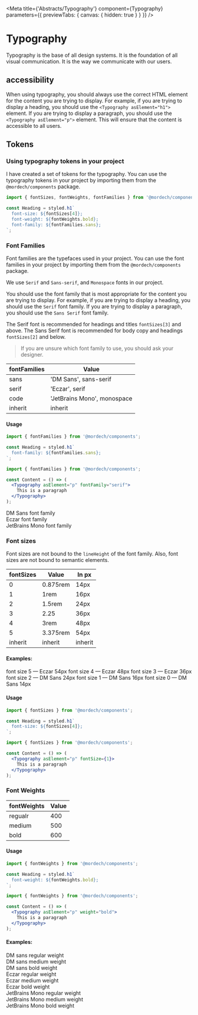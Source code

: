 

<Meta
  title={'Abstracts/Typography'}
  component={Typography}
  parameters={{ previewTabs: { canvas: { hidden: true } } }}
/>

# Typography

Typography is the base of all design systems.
It is the foundation of all visual communication. It is the way we communicate with our users.

## accessibility

When using typography,
you should always use the correct HTML element for the content you are trying to display.
For example, if you are trying to display a heading, you should use the `<Typography asElement="h1">` element.
If you are trying to display a paragraph, you should use the `<Typography asElement="p">` element. This will ensure that the content is accessible to all users.

## Tokens

### Using typography tokens in your project

I have created a set of tokens for the typography.
You can use the typography tokens in your project by importing them from the `@mordech/components` package.

```jsx
import { fontSizes, fontWeights, fontFamilies } from '@mordech/components';

const Heading = styled.h1`
  font-size: ${fontSizes[4]};
  font-weight: ${fontWeights.bold};
  font-family: ${fontFamilies.sans};
`;
```

### Font Families

Font families are the typefaces used in your project.
You can use the font families in your project by importing them from the
`@mordech/components` package.

We use `Serif` and `Sans-serif`, and `Monospace` fonts in our project.

You should use the font family that is most appropriate for the content you are trying to display.
For example, if you are trying to display a heading, you should use the `Serif` font family.
If you are trying to display a paragraph, you should use the `Sans Serif` font family.

The Serif font is recommended for headings and titles `fontSizes[3]` and above.
The Sans Serif font is recommended for body copy and headings `fontSizes[2]` and below.

> If you are unsure which font family to use, you should ask your designer.

| fontFamilies | Value                       |
| ------------ | --------------------------- |
| sans         | 'DM Sans', sans-serif       |
| serif        | 'Eczar', serif              |
| code         | 'JetBrains Mono', monospace |
| inherit      | inherit                     |

#### Usage

```jsx
import { fontFamilies } from '@mordech/components';

const Heading = styled.h1`
  font-family: ${fontFamilies.sans};
`;
```

```jsx
import { fontFamilies } from '@mordech/components';

const Content = () => (
  <Typography asElement="p" fontFamily="serif">
    This is a paragraph
  </Typography>
);
```

<Typography asElement="p" fontFamily="sans" size={2}>
  DM Sans font family
</Typography>
<br />
<Typography asElement="p" fontFamily="serif" size={2}>
  Eczar font family
</Typography>
<br />
<Typography asElement="p" fontFamily="code" size={2}>
  JetBrains Mono font family
</Typography>

### Font sizes

Font sizes are not bound to the `lineHeight` of the font family.
Also, font sizes are not bound to semantic elements.

| fontSizes | Value    | In px   |
| --------- | -------- | ------- |
| 0         | 0.875rem | 14px    |
| 1         | 1rem     | 16px    |
| 2         | 1.5rem   | 24px    |
| 3         | 2.25     | 36px    |
| 4         | 3rem     | 48px    |
| 5         | 3.375rem | 54px    |
| inherit   | inherit  | inherit |

#### Examples:

<Typography asElement="p" size={5} lineHeight="125%" fontFamily="serif">
  font size 5 — Eczar 54px
</Typography>

<Typography asElement="p" size={4} lineHeight="125%" fontFamily="serif">
  font size 4 — Eczar 48px
</Typography>

<Typography asElement="p" size={3} lineHeight="150%" fontFamily="serif">
  font size 3 — Eczar 36px
</Typography>

<Typography asElement="p" size={2} lineHeight="150%" fontFamily="sans">
  font size 2 — DM Sans 24px
</Typography>

<Typography asElement="p" size={1} lineHeight="200%" fontFamily="sans">
  font size 1 — DM Sans 16px
</Typography>

<Typography asElement="p" size={0} lineHeight="200%" fontFamily="sans">
  font size 0 — DM Sans 14px
</Typography>

#### Usage

```jsx
import { fontSizes } from '@mordech/components';

const Heading = styled.h1`
  font-size: ${fontSizes[4]};
`;
```

```jsx
import { fontSizes } from '@mordech/components';

const Content = () => (
  <Typography asElement="p" fontSize={1}>
    This is a paragraph
  </Typography>
);
```

### Font Weights

| fontWeights | Value |
| ----------- | ----- |
| regualr     | 400   |
| medium      | 500   |
| bold        | 600   |

#### Usage

```jsx
import { fontWeights } from '@mordech/components';

const Heading = styled.h1`
  font-weight: ${fontWeights.bold};
`;
```

```jsx
import { fontWeights } from '@mordech/components';

const Content = () => (
  <Typography asElement="p" weight="bold">
    This is a paragraph
  </Typography>
);
```

#### Examples:

<Typography weight="regular">DM sans regular weight</Typography>
<br />
<Typography weight="medium">DM sans medium weight</Typography>
<br />
<Typography weight="bold">DM sans bold weight</Typography>
<br />
<Typography weight="regular" fontFamily="serif">
  Eczar regular weight
</Typography>
<br />
<Typography weight="medium" fontFamily="serif">
  Eczar medium weight
</Typography>
<br />
<Typography weight="bold" fontFamily="serif">
  Eczar bold weight
</Typography>
<br />
<Typography weight="regular" fontFamily="code">
  JetBrains Mono regular weight
</Typography>
<br />
<Typography weight="medium" fontFamily="code">
  JetBrains Mono medium weight
</Typography>
<br />
<Typography weight="bold" fontFamily="code">
  JetBrains Mono bold weight
</Typography>
